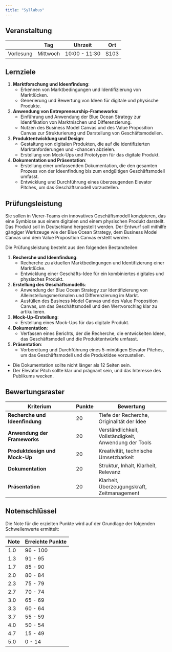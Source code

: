 ```yaml
---
title: "Syllabus"
---
```



## Veranstaltung

|           | Tag       | Uhrzeit              | Ort |
|-----------|-----------|-------------------|----------|
| Vorlesung   | Mittwoch    | 10:00  - 11:30  |  S103  |


## Lernziele


1. **Marktforschung und Ideenfindung**: 
   - Erkennen von Marktbedingungen und Identifizierung von Marktlücken.
   - Generierung und Bewertung von Ideen für digitale und physische Produkte.

2. **Anwendung von Entrepreneurship-Frameworks**:
   - Einführung und Anwendung der Blue Ocean Strategy zur Identifikation von Marktnischen und Differenzierung.
   - Nutzen des Business Model Canvas und des Value Proposition Canvas zur Strukturierung und Darstellung von Geschäftsmodellen.

3. **Produktentwicklung und Design**:
   - Gestaltung von digitalen Produkten, die auf die identifizierten Marktanforderungen und -chancen abzielen.
   - Erstellung von Mock-Ups und Prototypen für das digitale Produkt.

4. **Dokumentation und Präsentation**:
   - Erstellung einer umfassenden Dokumentation, die den gesamten Prozess von der Ideenfindung bis zum endgültigen Geschäftsmodell umfasst.
   - Entwicklung und Durchführung eines überzeugenden Elevator Pitches, um das Geschäftsmodell vorzustellen.




## Prüfungsleistung

Sie sollen in Vierer-Teams ein innovatives Geschäftsmodell konzipieren, das eine Symbiose aus einem digitalen und einem physischen Produkt darstellt. Das Produkt soll in Deutschland hergestellt werden. Der Entwurf soll mithilfe gängiger Werkzeuge wie der Blue Ocean Strategy, dem Business Model Canvas und dem Value Proposition Canvas erstellt werden.

Die Prüfungsleistung besteht aus den folgenden Bestandteilen:

1. **Recherche und Ideenfindung**:
   - Recherche zu aktuellen Marktbedingungen und Identifizierung einer Marktlücke.
   - Entwicklung einer Geschäfts-Idee für ein kombiniertes digitales und physisches Produkt.

2. **Erstellung des Geschäftsmodells**:
   - Anwendung der Blue Ocean Strategy zur Identifizierung von Alleinstellungsmerkmalen und Differenzierung im Markt.
   - Ausfüllen des Business Model Canvas und des Value Proposition Canvas, um das Geschäftsmodell und den Wertvorschlag klar zu artikulieren.

3. **Mock-Up-Erstellung**:
   - Erstellung eines Mock-Ups für das digitale Produkt.

4. **Dokumentation**:
   - Verfassen eines Berichts, der die Recherche, die entwickelten Ideen, das Geschäftsmodell und die Produktentwürfe umfasst.

5. **Präsentation**:
   - Vorbereitung und Durchführung eines 5-minütigen Elevator Pitches, um das Geschäftsmodell und die Produktidee vorzustellen.
   

- Die Dokumentation sollte nicht länger als 12 Seiten sein.
- Der Elevator Pitch sollte klar und prägnant sein, und das Interesse des Publikums wecken.


## Bewertungsraster

| Kriterium                         | Punkte | Bewertung                          |
|-----------------------------------|--------|------------------------------------|
| **Recherche und Ideenfindung**    | 20     | Tiefe der Recherche, Originalität der Idee |
| **Anwendung der Frameworks**      | 20     | Verständlichkeit, Vollständigkeit, Anwendung der Tools |
| **Produktdesign und Mock-Up**     | 20     | Kreativität, technische Umsetzbarkeit |
| **Dokumentation**                 | 20     | Struktur, Inhalt, Klarheit, Relevanz |
| **Präsentation**                  | 20     | Klarheit, Überzeugungskraft, Zeitmanagement |



## Notenschlüssel

Die Note für die erzielten Punkte wird auf der Grundlage der folgenden Schwellenwerte ermittelt:


|  Note       | Erreichte Punkte |
|--------------|--------------------|
| 1.0           | 96 - 100          |
| 1.3           | 91 - 95           |
| 1.7           | 85 - 90           |
| 2.0           | 80 - 84           |
| 2.3           | 75 - 79           |
| 2.7           | 70 - 74           |
| 3.0           | 65 - 69           |
| 3.3           | 60 - 64           |
| 3.7           | 55 - 59           |
| 4.0            | 50 - 54          |
| 4.7           | 15 - 49           |
| 5.0            | 0 - 14           |


